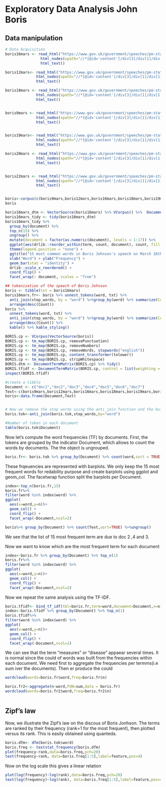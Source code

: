 # Exploratory Data Analysis John Boris

## Data manipulation
```r
# Data Acquisition
boris16mars <- read_html("https://www.gov.uk/government/speeches/pm-statement-on-coronavirus-16-march-2020") %>%
                html_nodes(xpath="//*[@id='content']/div[3]/div[1]/div[1]/div[2]/div") %>% 
                html_text()

boris12mars<- read_html("https://www.gov.uk/government/speeches/pm-statement-on-coronavirus-12-march-2020") %>%   
              html_nodes(xpath="//*[@id='content']/div[3]/div[1]/div[1]/div[2]/div") %>%
              html_text()

boris18mars <- read_html("https://www.gov.uk/government/speeches/pm-statement-on-coronavirus-18-march-2020") %>%   
              html_nodes(xpath="//*[@id='content']/div[3]/div[1]/div[1]/div[2]/div") %>%
              html_text()


boris9mars <- read_html("https://www.gov.uk/government/speeches/pm-statement-on-coronavirus-9-march-2020") %>% 
              html_nodes(xpath="//*[@id='content']/div[3]/div[1]/div[1]/div[2]/div") %>%
              html_text()


boris19mars<- read_html("https://www.gov.uk/government/speeches/pm-statement-on-coronavirus-19-march-2020") %>% 
              html_nodes(xpath="//*[@id='content']/div[3]/div[1]/div[1]/div[2]/div") %>%
              html_text()

boris20mars <- read_html("https://www.gov.uk/government/speeches/pm-statement-on-coronavirus-20-march-2020") %>% 
              html_nodes(xpath="//*[@id='content']/div[3]/div[1]/div[1]/div[2]/div") %>%
              html_text()


boris22mars <- read_html("https://www.gov.uk/government/speeches/pm-statement-on-coronavirus-22-march-2020") %>% 
              html_nodes(xpath="//*[@id='content']/div[3]/div[1]/div[1]/div[2]/div") %>%
              html_text()


boris<-corpus(c(boris9mars,boris12mars,boris16mars,boris18mars,boris19mars,boris20mars,boris22mars))
boris


```

```r
boris16mars_dtm <- VectorSource(boris16mars) %>% VCorpus() %>%  DocumentTermMatrix(control=list(removePunctuation=TRUE, removeNumbers=TRUE, stopwords=TRUE))
boris16mars_tidy <- tidy(boris16mars_dtm)
boris16mars_tidy %>%
  group_by(document) %>%
  top_n(15) %>%
  ungroup() %>%
  mutate(document = factor(as.numeric(document), levels = 1:17)) %>%
  ggplot(aes(drlib::reorder_within(term, count, document), count, fill =term)) +
  theme(legend.position = "none") +
  ggtitle("15 most common words in Boris Johnson's speech on March 16th") +
  xlab("Word") + ylab("Frequency") +
  geom_bar(stat = "identity") +
  drlib::scale_x_reordered() +
  coord_flip() +
  facet_wrap(~ document, scales = "free")
```


```r
## tokenization of the speech of Boris Johnson
boris <- tibble(txt = boris16mars)
boris16mars.fr<- boris %>% unnest_tokens(word, txt) %>%
  anti_join(stop_words, by = "word") %>%group_by(word) %>% summarize(Count =n()) %>% 
  arrange(desc(Count)) 
boris %>%
  unnest_tokens(word, txt) %>%
  anti_join(stop_words, by = "word") %>%group_by(word) %>% summarize(Count =n()) %>% 
  arrange(desc(Count)) %>%
  kable() %>% kable_styling()
```


```r
BORIS.cp <- VCorpus(VectorSource(boris))
BORIS.cp <- tm_map(BORIS.cp, removePunctuation) 
BORIS.cp <- tm_map(BORIS.cp, removeNumbers)
BORIS.cp <- tm_map(BORIS.cp, removeWords, stopwords("english"))
BORIS.cp <- tm_map(BORIS.cp, content_transformer(tolower))
BORIS.cp <- tm_map(BORIS.cp, stripWhitespace)
BORIS.dtm <- DocumentTermMatrix(BORIS.cp) %>% tidy()
BORIS.tfidf <- DocumentTermMatrix(BORIS.cp, control = list(weighting = weightTfIdf))
inspect(BORIS.tfidf)
```



```r
#create a tibble
Document <- c("doc1","doc2","doc3","doc4","doc5","doc6","doc7")
Text<-c(boris9mars,boris12mars,boris16mars,boris18mars,boris19mars,boris20mars,boris22mars)
boris<-data.frame(Document,Text)


# Now we remove the stop words using the anti_join function and the built-in stop_word object.That will remove unimportant word like the "a","the" etc...
boris.tok<-anti_join(boris.tok,stop_words,by="word")

#Number of token in each document
table(boris.tok$Document)

```

Now let's compute the word frequencies (TF) by documents. First, the tokens are grouped by the indicator Document, which allows to count the words by documents. The the object is ungrouped.

```r
boris.fr<- boris.tok %>% group_by(Document) %>% count(word,sort = TRUE) %>% ungroup()

```

These frqeuencies are represented with barplots. We only keep the 15 most frequent words for redability purpose and create barplots using ggplot and geom_col. The facetwrap function split the barplots per Document.

```r
index<-top_n(boris.fr,15)
boris.fr%>%
filter(word %in% index$word) %>%
ggplot( 
  aes(x=word,y=n))+
  geom_col() +
  coord_flip() +
  facet_wrap(~Document,ncol=2)

boris%>% group_by(Document) %>% count(Text,sort=TRUE) %>%ungroup()

```

We see that the list of 15 most frequent term are due to doc 2 ,4 and 3. 

Now we want to know which are  the most frequent term for each document

```r
index<-boris.fr %>% group_by(Document) %>% top_n(1)
boris.fr%>%
filter(word %in% index$word) %>%
ggplot( 
  aes(x=word,y=n))+
  geom_col() +
  coord_flip() +
  facet_wrap(~Document,ncol=2)
```


Now we repeat the same analysis using the TF-IDF.

```r
boris.tfidf<- bind_tf_idf(tbl=boris.fr,term=word,document=Document,n=n)
index<-boris.tfidf %>% group_by(Document) %>% top_n(1)
boris.tfidf%>%
filter(word %in% index$word) %>%
ggplot( 
  aes(x=word,y=n))+
  geom_col() +
  coord_flip() +
  facet_wrap(~Document,ncol=2)

```
We can see that the term "measures" or "disease" appaear several times. It is normal since the could of words was built from the frequencies within each document. We need first to aggregate the frequencies per termms(i.e sum iver the documents). Then er produce the could

```r
wordcloud(words=boris.fr$word,freq=boris.fr$n)

```

```r
boris.fr2<-aggregate(n~word,FUN=sum,data = boris.fr)
wordcloud(words=boris.fr2$word,freq=boris.fr2$n)



```

## Zipf's law

Now, we illustrate the Zipf's law on the discous of Boris Jonhson. The terms are ranked by their frequency (rank=1 for the most frequent), then plotted versus its rank. This is easily obtained using quanteda.

```r
boris.dfm<- dfm(boris.tok$word)
boris.freq <- textstat_frequency(boris.dfm)
plot(frequency~rank,data=boris.freq,pch=20)
text(frequency~rank, data=boris.freq[1:5],label=feature,pos=4)
```

Now on the log scale this gives a linear relation

```r
plot(log(frequency)~log(rank),data=boris.freq,pch=20)
text(log(frequency)~log(rank), data=boris.freq[1:5],label=feature,pos=4)
```



